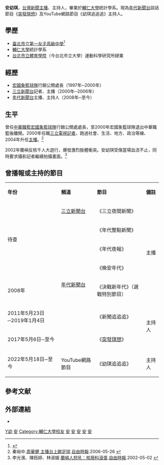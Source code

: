 {{主播資訊
| 主播頭銜     = 年代新聞台《[[突發琪想|突發琪想]]》主持人
| 主播姓名     = 安幼琪
| 主播英文名字 = 
| 暱稱         = 
| 綽號         = 
| 主播照片檔案 =
| 主播照片尺寸 = 
| 主播照片圖說 = 目前無可用圖像
| 主播出生年分 = 
| 主播出生日期 = {{birth_date_and_age|1967|1|21}}
| 出生地       = {{TWN}}
| 主播逝世年分 = 
| 主播逝世日期 = 
| 逝世地       = 
| 主播年齡     = <!-- 這一欄是不需要的，因為出生日期已經有年齡了。非要添加的話，請於知道確切日期後使用{{tl|Age}}範本 -->
| 國籍         = {{ROC}}
| 籍貫         = 
| 最高學歷     = [[台北市立大學|台北市立大學]]運動科學研究所 
| 婚姻狀況     = 已婚
| 配偶         = 
| 信仰宗教     = 
| 官方網站     = 
| 備註         = 
|}}
'''安幼琪'''{{BD|1967年|1月21日}}，[[臺灣|台灣]][[新聞主播|新聞主播]]、主持人，畢業於[[輔仁大學|輔仁大學]]統計學系。現為[[年代新聞台|年代新聞台]]談話節目《[[突發琪想|突發琪想]]》及YouTube網路節目《幼琪追追追》主持人。

==學歷==

*[[臺北市立第一女子高級中學|臺北市立第一女子高級中學]]<ref>{{Cite news|url=https://tw.appledaily.com/entertainment/daily/20100709/32646871/|title=主播田燕呢 挺胸聯手安幼琪 4粒圍攻陳以真|newspaper=蘋果日報|date=2010-07-09|accessdate=2018-09-24|language=zh-TW|archive-date=2018-09-25|archive-url=https://web.archive.org/web/20180925001406/https://tw.appledaily.com/entertainment/daily/20100709/32646871/|dead-url=no}}</ref>
*[[輔仁大學|輔仁大學]]統計學系
*[[台北市立體育學院|台北市立體育學院]]（今台北市立大學）運動科學研究所肄業

==經歷==

*[[宏國象籃球隊|宏國象籃球隊]]行銷公關處長（1997年─2000年）
*[[三立新聞台|三立新聞台]]記者、主播（2000年─2006年）
*[[年代新聞台|年代新聞台]]主播、主持人（2008年─至今）

==生平==
曾任[[中華職籃|中華職籃]][[宏國象籃球隊|宏國象籃球隊]]行銷公關處處長，至2000年宏國象籃球隊退出中華職籃後離開。2000年任職[[三立電視|三立電視]][[記者|記者]]，跑過社會、生活、地方、政治等線、2004年升任[[新聞主播|主播]]。<ref>秦裕中.[http://www.libertytimes.com.tw/2006/new/may/26/today-show4.htm 周華健 主播台上踢足球].[[自由時報|自由時報]].2006-05-26 {{Wayback|url=http://www.libertytimes.com.tw/2006/new/may/26/today-show4.htm |date=20081019002512 }}</ref>

2002年蘭嶼反核千人大遊行，爆發激烈肢體衝突。安幼琪受傷當場血流不止，同時要求攝影記者繼續拍攝畫面。<ref>李光濱、陳鈺婷、林淑媛.[http://www.libertytimes.com.tw/2002/new/may/2/today-c2.htm 蘭嶼人怒吼：核廢料滾蛋].[[自由時報|自由時報]].2002-05-02 {{Wayback|url=http://www.libertytimes.com.tw/2002/new/may/2/today-c2.htm |date=20081019002456 }}</ref>

== 曾播報或主持的節目 ==
{| class="wikitable"
|'''年份'''
|'''頻道'''
|'''節目'''
|'''備註'''
|-
| rowspan="4" |待查
|[[三立新聞台|三立新聞台]]
|《三立夜間新聞》
| rowspan="5" |主播
|-
| rowspan="6" |[[年代新聞台|年代新聞台]]
|《年代整點新聞》
|-
|《年代夜報》
|-
|《晚安年代》
|-
|2008年
|《決戰新年代》（選戰特別節目）
|-
|2011年5月23日─2019年1月4日
|《新聞追追追》
| rowspan="2" |主持人
|-
|2017年5月6日─至今
|《[[突發琪想|突發琪想]]》
|-
| rowspan="6" |2022年5月18日─至今
|-
|YouTube網路節目
|《幼琪追追追》
| rowspan="2" |主持人
|}

==參考文献==
{{reflist}}

==外部連結==
*{{facebook|安幼琪-333255516764031}}

[[Category:安姓|Y幼]]
[[Category:臺北市立第一女子高級中學校友|安]]
[[Category:輔仁大學校友|Category:輔仁大學校友]]
[[Category:台灣女性記者|安]]
[[Category:台灣電視主播|安]]
[[Category:台灣新聞節目主持人|安]]
[[Category:三立主播|安]]
[[Category:年代主播|安]]